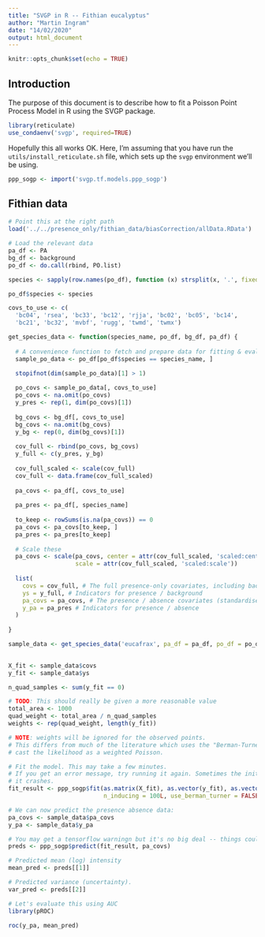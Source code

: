 ```yaml
---
title: "SVGP in R -- Fithian eucalyptus"
author: "Martin Ingram"
date: "14/02/2020"
output: html_document
---
```


```r
knitr::opts_chunk$set(echo = TRUE)
```

## Introduction

The purpose of this document is to describe how to fit a Poisson Point Process Model in R using the SVGP package.

```r
library(reticulate)
use_condaenv('svgp', required=TRUE)
```

Hopefully this all works OK. Here, I'm assuming that you have run the `utils/install_reticulate.sh` file, which sets up the `svgp` environment we'll be using.

```r
ppp_sogp <- import('svgp.tf.models.ppp_sogp')
```

## Fithian data

```r
# Point this at the right path
load('../../presence_only/fithian_data/biasCorrection/allData.RData')
```

```r
# Load the relevant data
pa_df <- PA
bg_df <- background
po_df <- do.call(rbind, PO.list)

species <- sapply(row.names(po_df), function (x) strsplit(x, '.', fixed=TRUE)[[1]][1], USE.NAMES=FALSE)

po_df$species <- species
```

```r
covs_to_use <- c(
  'bc04', 'rsea', 'bc33', 'bc12', 'rjja', 'bc02', 'bc05', 'bc14',
  'bc21', 'bc32', 'mvbf', 'rugg', 'twmd', 'twmx')

get_species_data <- function(species_name, po_df, bg_df, pa_df) {
  
  # A convenience function to fetch and prepare data for fitting & evaluation
  sample_po_data <- po_df[po_df$species == species_name, ]
  
  stopifnot(dim(sample_po_data)[1] > 1)

  po_covs <- sample_po_data[, covs_to_use]
  po_covs <- na.omit(po_covs)
  y_pres <- rep(1, dim(po_covs)[1])
  
  bg_covs <- bg_df[, covs_to_use]
  bg_covs <- na.omit(bg_covs)
  y_bg <- rep(0, dim(bg_covs)[1])
  
  cov_full <- rbind(po_covs, bg_covs)
  y_full <- c(y_pres, y_bg)
  
  cov_full_scaled <- scale(cov_full)
  cov_full <- data.frame(cov_full_scaled)
  
  pa_covs <- pa_df[, covs_to_use]
  
  pa_pres <- pa_df[, species_name]
  
  to_keep <- rowSums(is.na(pa_covs)) == 0
  pa_covs <- pa_covs[to_keep, ]
  pa_pres <- pa_pres[to_keep]
  
  # Scale these
  pa_covs <- scale(pa_covs, center = attr(cov_full_scaled, 'scaled:center'), 
                   scale = attr(cov_full_scaled, 'scaled:scale'))
  
  list(
    covs = cov_full, # The full presence-only covariates, including backgrounds (standardised)
    ys = y_full, # Indicators for presence / background
    pa_covs = pa_covs, # The presence / absence covariates (standardised)
    y_pa = pa_pres # Indicators for presence / absence
  )
  
}

sample_data <- get_species_data('eucafrax', pa_df = pa_df, po_df = po_df, bg_df = bg_df)
 
```

```r
X_fit <- sample_data$covs
y_fit <- sample_data$ys

n_quad_samples <- sum(y_fit == 0)

# TODO: This should really be given a more reasonable value
total_area <- 1000
quad_weight <- total_area / n_quad_samples
weights <- rep(quad_weight, length(y_fit))

# NOTE: weights will be ignored for the observed points.
# This differs from much of the literature which uses the "Berman-Turner device" to
# cast the likelihood as a weighted Poisson.

# Fit the model. This may take a few minutes.
# If you get an error message, try running it again. Sometimes the initial values are bad and
# it crashes.
fit_result <- ppp_sogp$fit(as.matrix(X_fit), as.vector(y_fit), as.vector(weights), 
                           n_inducing = 100L, use_berman_turner = FALSE)
```

```r
# We can now predict the presence absence data:
pa_covs <- sample_data$pa_covs
y_pa <- sample_data$y_pa

# You may get a tensorflow warningn but it's no big deal -- things could just be a bit more efficiently coded.
preds <- ppp_sogp$predict(fit_result, pa_covs)
```

```r
# Predicted mean (log) intensity
mean_pred <- preds[[1]]

# Predicted variance (uncertainty).
var_pred <- preds[[2]]

# Let's evaluate this using AUC
library(pROC)
```

```r
roc(y_pa, mean_pred)
```

